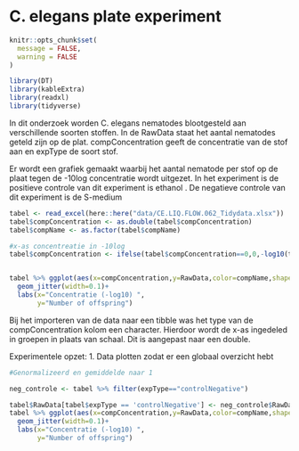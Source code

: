 # C. elegans plate experiment

```r
knitr::opts_chunk$set(
  message = FALSE,
  warning = FALSE
)

library(DT)
library(kableExtra)
library(readxl)
library(tidyverse)
```

In dit onderzoek worden C. elegans nematodes blootgesteld aan verschillende soorten stoffen. In de RawData staat het aantal nematodes geteld zijn op de plat. compConcentration geeft de concentratie van de stof aan en expType de soort stof.

Er wordt een grafiek gemaakt waarbij het aantal nematode per stof op de plaat tegen de -10log concentratie wordt uitgezet.
In het experiment is de positieve controle van dit experiment is ethanol . De negatieve controle van dit experiment is de S-medium

```r
tabel <- read_excel(here::here("data/CE.LIQ.FLOW.062_Tidydata.xlsx"))
tabel$compConcentration <- as.double(tabel$compConcentration)
tabel$compName <- as.factor(tabel$compName)

#x-as concentreatie in -10log
tabel$compConcentration <- ifelse(tabel$compConcentration==0,0,-log10(tabel$compConcentration))


tabel %>% ggplot(aes(x=compConcentration,y=RawData,color=compName,shape=expType))+
  geom_jitter(width=0.1)+
  labs(x="Concentratie (-log10) ",
       y="Number of offspring")
```

Bij het importeren van de data naar een tibble was het type van de compConcentration kolom een character. Hierdoor wordt de x-as ingedeled in groepen in plaats van schaal. Dit is aangepast naar een double.

Experimentele opzet:
1. Data plotten zodat er een globaal overzicht hebt

```r
#Genormalizeerd en gemiddelde naar 1

neg_controle <- tabel %>% filter(expType=="controlNegative")

tabel$RawData[tabel$expType == 'controlNegative'] <- neg_controle$RawData / mean(neg_controle$RawData)
tabel %>% ggplot(aes(x=compConcentration,y=RawData,color=compName,shape=expType))+
  geom_jitter(width=0.1)+
  labs(x="Concentratie (-log10) ",
       y="Number of offspring")
```
